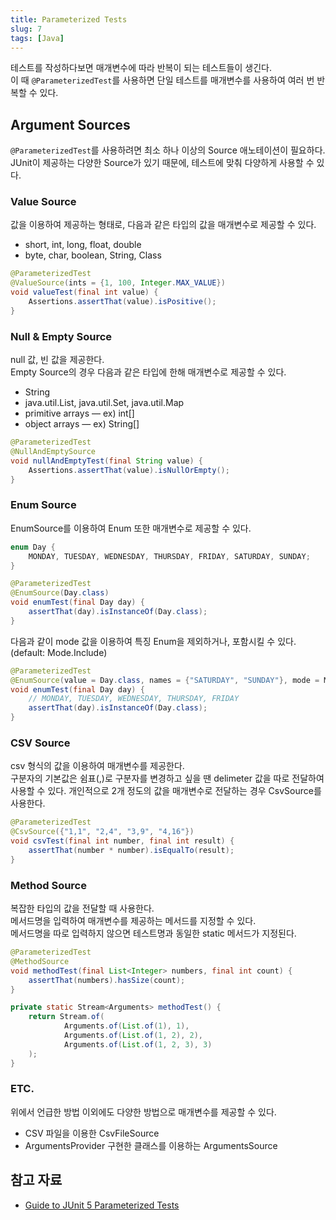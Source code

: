 ```yaml
---
title: Parameterized Tests
slug: 7
tags: [Java]
---
```


테스트를 작성하다보면 매개변수에 따라 반복이 되는 테스트들이 생긴다.  
이 때 `@ParameterizedTest`를 사용하면 단일 테스트를 매개변수를 사용하여 여러 번 반복할 수 있다.

## Argument Sources

`@ParameterizedTest`를 사용하려면 최소 하나 이상의 Source 애노테이션이 필요하다.  
JUnit이 제공하는 다양한 Source가 있기 때문에, 테스트에 맞춰 다양하게 사용할 수 있다.

### Value Source

값을 이용하여 제공하는 형태로, 다음과 같은 타입의 값을 매개변수로 제공할 수 있다.  
- short, int, long, float, double
- byte, char, boolean, String, Class  

```java
@ParameterizedTest
@ValueSource(ints = {1, 100, Integer.MAX_VALUE})
void valueTest(final int value) {
    Assertions.assertThat(value).isPositive();
}
```

### Null & Empty Source

null 값, 빈 값을 제공한다.  
Empty Source의 경우 다음과 같은 타입에 한해 매개변수로 제공할 수 있다.
- String
- java.util.List, java.util.Set, java.util.Map
- primitive arrays — ex) int[]
- object arrays — ex) String[]

```java
@ParameterizedTest
@NullAndEmptySource
void nullAndEmptyTest(final String value) {
    Assertions.assertThat(value).isNullOrEmpty();
}
```

### Enum Source

EnumSource를 이용하여 Enum 또한 매개변수로 제공할 수 있다.

```java
enum Day {
    MONDAY, TUESDAY, WEDNESDAY, THURSDAY, FRIDAY, SATURDAY, SUNDAY;
}

@ParameterizedTest
@EnumSource(Day.class)
void enumTest(final Day day) {
    assertThat(day).isInstanceOf(Day.class);
}
```

다음과 같이 mode 값을 이용하여 특징 Enum을 제외하거나, 포함시킬 수 있다. (default: Mode.Include)

```java
@ParameterizedTest
@EnumSource(value = Day.class, names = {"SATURDAY", "SUNDAY"}, mode = Mode.EXCLUDE)
void enumTest(final Day day) {
    // MONDAY, TUESDAY, WEDNESDAY, THURSDAY, FRIDAY
    assertThat(day).isInstanceOf(Day.class);
}
```

### CSV Source

csv 형식의 값을 이용하여 매개변수를 제공한다.  
구분자의 기본값은 쉼표(,)로 구분자를 변경하고 싶을 땐 delimeter 값을 따로 전달하여 사용할 수 있다.
개인적으로 2개 정도의 값을 매개변수로 전달하는 경우 CsvSource를 사용한다.

```java
@ParameterizedTest
@CsvSource({"1,1", "2,4", "3,9", "4,16"})
void csvTest(final int number, final int result) {
    assertThat(number * number).isEqualTo(result);
}
```

### Method Source

복잡한 타입의 값을 전달할 때 사용한다.  
메서드명을 입력하여 매개변수를 제공하는 메서드를 지정할 수 있다.  
메서드명을 따로 입력하지 않으면 테스트명과 동일한 static 메서드가 지정된다.

```java
@ParameterizedTest
@MethodSource
void methodTest(final List<Integer> numbers, final int count) {
    assertThat(numbers).hasSize(count);
}

private static Stream<Arguments> methodTest() {
    return Stream.of(
            Arguments.of(List.of(1), 1),
            Arguments.of(List.of(1, 2), 2),
            Arguments.of(List.of(1, 2, 3), 3)
    );
}
```

### ETC.

위에서 언급한 방법 이외에도 다양한 방법으로 매개변수를 제공할 수 있다.

- CSV 파일을 이용한 CsvFileSource
- ArgumentsProvider 구현한 클래스를 이용하는 ArgumentsSource

## 참고 자료

- [Guide to JUnit 5 Parameterized Tests](https://www.baeldung.com/parameterized-tests-junit-5)